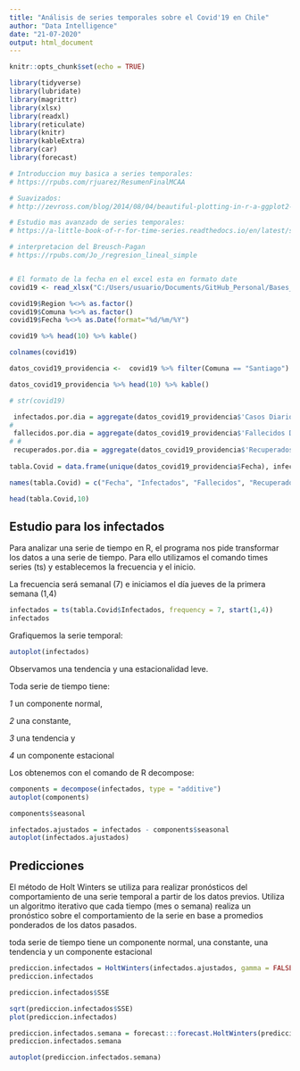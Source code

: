 ```yaml
---
title: "Análisis de series temporales sobre el Covid'19 en Chile"
author: "Data Intelligence"
date: "21-07-2020"
output: html_document
---
```


```r
knitr::opts_chunk$set(echo = TRUE)

library(tidyverse)
library(lubridate)
library(magrittr)
library(xlsx)
library(readxl)
library(reticulate)
library(knitr)
library(kableExtra)
library(car)
library(forecast)

# Introduccion muy basica a series temporales:
# https://rpubs.com/rjuarez/ResumenFinalMCAA

# Suavizados:
# http://zevross.com/blog/2014/08/04/beautiful-plotting-in-r-a-ggplot2-cheatsheet-3/

# Estudio mas avanzado de series temporales:
# https://a-little-book-of-r-for-time-series.readthedocs.io/en/latest/src/timeseries.html

# interpretacion del Breusch-Pagan
# https://rpubs.com/Jo_/regresion_lineal_simple
```

```r

```



```r
# El formato de la fecha en el excel esta en formato date
covid19 <- read_xlsx("C:/Users/usuario/Documents/GitHub_Personal/Bases_de_Datos_DS/covid_20_julio_3.xlsx")

covid19$Region %<>% as.factor()
covid19$Comuna %<>% as.factor()
covid19$Fecha %<>% as.Date(format="%d/%m/%Y")

covid19 %>% head(10) %>% kable()

colnames(covid19)

datos_covid19_providencia <-  covid19 %>% filter(Comuna == "Santiago")

datos_covid19_providencia %>% head(10) %>% kable()

# str(covid19)
```



```r
 infectados.por.dia = aggregate(datos_covid19_providencia$'Casos Diarios' ~ datos_covid19_providencia$Fecha, FUN =sum)
# 
 fallecidos.por.dia = aggregate(datos_covid19_providencia$'Fallecidos Diarios' ~ datos_covid19_providencia$Fecha, FUN =sum)
# # 
 recuperados.por.dia = aggregate(datos_covid19_providencia$'Recuperados Diarios' ~ datos_covid19_providencia$Fecha, FUN =sum)
 
tabla.Covid = data.frame(unique(datos_covid19_providencia$Fecha), infectados.por.dia[,2] ,  fallecidos.por.dia[,2], recuperados.por.dia[,2] )

names(tabla.Covid) = c("Fecha", "Infectados", "Fallecidos", "Recuperados")

head(tabla.Covid,10)

```
## Estudio para los infectados

Para analizar una serie de tiempo en R, el programa nos pide transformar los datos a una serie de tiempo. Para ello utilizamos el comando times series (ts) y establecemos la frecuencia y el inicio. 

La frecuencia será semanal (7) e iniciamos el día jueves de la primera semana (1,4) 


```r

infectados = ts(tabla.Covid$Infectados, frequency = 7, start(1,4))
infectados
```

Grafiquemos la serie temporal:

```r
autoplot(infectados)
```

Observamos una tendencia y una estacionalidad leve.

Toda serie de tiempo tiene:

*1* un componente normal, 

*2* una constante, 

*3* una tendencia y 

*4* un componente estacional

Los obtenemos con el comando de R decompose:

```r
components = decompose(infectados, type = "additive")
autoplot(components)
```


```r
components$seasonal
```



```r
infectados.ajustados = infectados - components$seasonal
autoplot(infectados.ajustados)
```

## Predicciones

El método de Holt Winters se utiliza para realizar pronósticos del comportamiento de una serie temporal a partir de los datos previos. Utiliza un algoritmo iterativo que cada tiempo (mes o semana) realiza un pronóstico sobre el comportamiento de la serie en base a promedios  ponderados de los datos pasados.

toda serie de tiempo tiene un componente normal, una constante, una tendencia y un componente estacional

```r

prediccion.infectados = HoltWinters(infectados.ajustados, gamma = FALSE)
prediccion.infectados

prediccion.infectados$SSE

sqrt(prediccion.infectados$SSE)
plot(prediccion.infectados)
```



```r
prediccion.infectados.semana = forecast:::forecast.HoltWinters(prediccion.infectados, h=7)
prediccion.infectados.semana

autoplot(prediccion.infectados.semana)

```




















